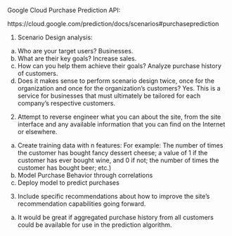 Google Cloud Purchase Prediction API: 

https://cloud.google.com/prediction/docs/scenarios#purchaseprediction


1.  Scenario Design analysis:  

  a.  Who are your target users? Businesses.
  b.  What are their key goals? Increase sales.
  c.  How can you help them achieve their goals? Analyze purchase history of customers.
  d.  Does it makes sense to perform scenario design twice, once for the organization and once for the organization's customers? Yes. This is a service for businesses that must ultimately be tailored for each company's respective customers.
  
2.  Attempt to reverse engineer what you can about the site, from the site interface and any available information that you can find on the Internet or elsewhere. 

  a.  Create training data with n features: For example: The number of times the customer has bought fancy dessert cheese; a value of 1 if the customer has ever bought wine, and 0 if not; the number of times the customer has bought beer; etc.)
  b.  Model Purchase Behavior through correlations
  c.  Deploy model to predict purchases

3.  Include specific recommendations about how to improve the site's recommendation capabilities going forward. 

  a.  It would be great if aggregated purchase history from all customers could be available for use in the prediction algorithm.